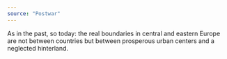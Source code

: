 ```yaml
---
source: "Postwar"
---
```


As in the past, so today: the real boundaries in central and eastern Europe are not between countries but between prosperous urban centers and a neglected hinterland.
